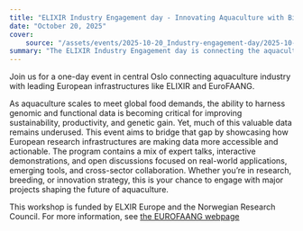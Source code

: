 ```yaml
---
title: "ELIXIR Industry Engagement day - Innovating Aquaculture with Big Data Resources"
date: "October 20, 2025"
cover:
    source: "/assets/events/2025-10-20_Industry-engagement-day/2025-10-20_ELIXIR_Industry_engagement_day.png"
summary: "The ELIXIR Industry Engagement day is connecting the aquaculture industry with leading European research infrastructures such as ELIXIR and EuroFAANG. The workshop explores how genomic and functional data can drive sustainability and innovation in aquaculture, featuring expert talks, interactive demos, and discussions on practical applications and collaboration."
---
```

Join us for a one-day event in central Oslo connecting aquaculture industry with leading European infrastructures like ELIXIR and EuroFAANG. 

As aquaculture scales to meet global food demands, the ability to harness genomic and functional data is becoming critical for improving sustainability, productivity, and genetic gain. Yet, much of this valuable data remains underused. This event aims to bridge that gap by showcasing how European research infrastructures are making data more accessible and actionable. 
The program contains a mix of expert talks, interactive demonstrations, and open discussions focused on real-world applications, emerging tools, and cross-sector collaboration. Whether you’re in research, breeding, or innovation strategy, this is your chance to engage with major projects shaping the future of aquaculture.

This workshop is funded by ELXIR Europe and the Norwegian Research Council.
For more information, see [the EUROFAANG webpage](https://eurofaang.eu/innovating-aquaculture-with-big-data-resources/)
